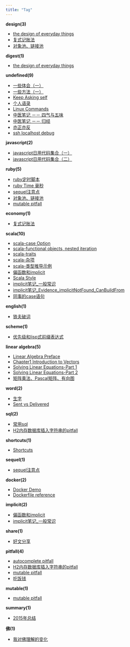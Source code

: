 ```yaml
---
title: "Tag"
---
```


**design(3)**

* [the design of everyday things](2015-05-10-the_design_of_everyday_things.html)
* [复式记账法](2015-05-11-复式记账法.html)
* [对象池、链接池](2015-11-20-object_pool.html)

**digest(1)**

* [the design of everyday things](2015-05-10-the_design_of_everyday_things.html)

**undefined(9)**

* [一些体会（一）](2015-05-10-一些体会（一）.html)
* [一些方法（一）](2015-05-10-一些方法（一）.html)
* [Keep Asking self](2015-06-03-keep-asking-self.html)
* [个人语录](2015-07-09-个人语录.html)
* [Linux Commands](2015-07-28-linux_commands.html)
* [中医笔记 －－ 四气与五味](2016-01-02-中药笔记－四气与五味.html)
* [中医笔记 －－ 归经](2016-01-02-中药笔记－归经.html)
* [亦正亦反](2016-01-02-亦正亦反.html)
* [ssh localhost debug](2016-07-28-一次ssh_localhost.html)

**javascript(2)**

* [javascript日用代码集合（一）](2015-05-11-javascript日用代码集合（一）.html)
* [javascript日用代码集合（二）](2015-06-09-javascript日用代码集合（二）.html)

**ruby(5)**

* [ruby定时脚本](2015-05-11-ruby定时脚本.html)
* [ruby Time 毫秒](2015-05-26-ruby_time注意点.html)
* [sequel注意点](2015-07-14-sequel注意点.html)
* [对象池、链接池](2015-11-20-object_pool.html)
* [mutable pitfall](2016-01-20-mutable_pitfall.html)

**economy(1)**

* [复式记账法](2015-05-11-复式记账法.html)

**scala(10)**

* [scala-case Option](2015-05-15-scala-case_Option.html)
* [scala-functional objects, nested iteration](2015-05-15-scala-functional_objects,_nested_iteration.html)
* [scala-traits](2015-05-15-scala-traits.html)
* [scala-杂项](2015-05-15-scala-杂项.html)
* [scala-类型推导示例](2015-05-20-scala-类型推导示例.html)
* [偏函数和implicit](2015-07-29-偏函数和implicit.html)
* [Scala Style](2015-07-30-scala_style.html)
* [implicit笔记_一般常识](2015-10-20-implicit笔记_一般常识.html)
* [implicit笔记_Evidence_implicitNotFound_CanBuildFrom](2015-10-22-implicit笔记_Evidence_implicitNotFound_CanBuildFrom.html)
* [同事的case语句](2015-11-04-同事的case语句.html)

**english(1)**

* [铁夫破词](2015-05-16-铁夫破词.html)

**scheme(1)**

* [优先级和lisp式前缀表达式](2015-05-21-优先级和lisp式前缀表达式.html)

**linear algebra(5)**

* [Linear Algebra Preface](2015-06-07-linear-algebra-preface.html)
* [Chapter1 Introduction to Vectors](2015-06-08-Chapter_1_Introduction_to_Vectors.html)
* [Solving Linear Equations-Part 1](2015-06-16-Solving_Linear_Equations-Part_1.html)
* [Solving Linear Equations-Part 2](2015-06-30-Solving_Linear_Equations-Part_2.html)
* [矩阵乘法、Pascal矩阵、有向图](2015-08-08-矩阵乘法、Pascal矩阵、有向图.html)

**word(2)**

* [生字](2015-06-26-生字.html)
* [Sent vs Delivered](2016-01-13-send_vs_deliver.html)

**sql(2)**

* [常用sql](2015-07-02-常用sql.html)
* [H2内存数据库插入字符串的pitfall](2016-01-14-h2_sql_pitfall.html)

**shortcuts(1)**

* [Shortcuts](2015-07-09-shortcuts.html)

**sequel(1)**

* [sequel注意点](2015-07-14-sequel注意点.html)

**docker(2)**

* [Docker Demo](2015-07-28-docker_demo.html)
* [Dockerfile reference](2015-07-29-dockerfile_ref.html)

**implicit(2)**

* [偏函数和implicit](2015-07-29-偏函数和implicit.html)
* [implicit笔记_一般常识](2015-10-20-implicit笔记_一般常识.html)

**share(1)**

* [好文分享](2015-08-16-share-doc.html)

**pitfall(4)**

* [autocomplete pitfall](2015-10-29-autocomplete_pitfall.html)
* [H2内存数据库插入字符串的pitfall](2016-01-14-h2_sql_pitfall.html)
* [mutable pitfall](2016-01-20-mutable_pitfall.html)
* [吃饭钱](2016-03-08-吃饭钱.html)

**mutable(1)**

* [mutable pitfall](2016-01-20-mutable_pitfall.html)

**summary(1)**

* [2015年总结](2016-01-24-2015年总结.html)

**佛(1)**

* [我对佛理解的变化](2016-01-27-my_opinion_on_buddha.html)
